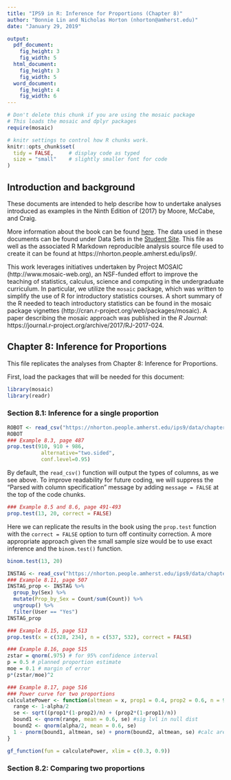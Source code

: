 ```yaml
---
title: "IPS9 in R: Inference for Proportions (Chapter 8)"
author: "Bonnie Lin and Nicholas Horton (nhorton@amherst.edu)"
date: "January 29, 2019"

output: 
  pdf_document:
    fig_height: 3
    fig_width: 5
  html_document:
    fig_height: 3
    fig_width: 5
  word_document:
    fig_height: 4
    fig_width: 6
---
```



```r
# Don't delete this chunk if you are using the mosaic package
# This loads the mosaic and dplyr packages
require(mosaic)
```

```r
# knitr settings to control how R chunks work.
knitr::opts_chunk$set(
  tidy = FALSE,     # display code as typed
  size = "small"    # slightly smaller font for code
)
```

## Introduction and background 

These documents are intended to help describe how to undertake analyses introduced 
as examples in the Ninth Edition of \emph{Introduction to the Practice of Statistics} (2017) by Moore, McCabe, and Craig.

More information about the book can be found [here](https://macmillanlearning.com/Catalog/product/introductiontothepracticeofstatistics-ninthedition-moore).
The data used in these documents can be found under Data Sets in the [Student Site](https://www.macmillanlearning.com/catalog/studentresources/ips9e?_ga=2.29224888.526668012.1531487989-1209447309.1529940008#). This
file as well as the associated R Markdown reproducible analysis source file used to create it can be found at https://nhorton.people.amherst.edu/ips9/.

This work leverages initiatives undertaken by Project MOSAIC (http://www.mosaic-web.org), an NSF-funded effort to improve the teaching of statistics, calculus, science and computing in the undergraduate curriculum. In particular, we utilize the `mosaic` package, which was written to simplify the use of R for introductory statistics courses. A short summary of the R needed to teach introductory statistics can be found in the mosaic package vignettes (http://cran.r-project.org/web/packages/mosaic).  A paper describing the mosaic approach was published in the *R Journal*: https://journal.r-project.org/archive/2017/RJ-2017-024.
  
## Chapter 8: Inference for Proportions

This file replicates the analyses from Chapter 8: Inference for Proportions.

First, load the packages that will be needed for this document: 

```r
library(mosaic)
library(readr)
```

### Section 8.1: Inference for a single proportion 
```r
ROBOT <- read_csv("https://nhorton.people.amherst.edu/ips9/data/chapter08/EG08-01ROBOT.csv")
ROBOT
### Example 8.3, page 487
prop.test(910, 910 + 986, 
           alternative="two.sided",
           conf.level=0.95)
```

By default, the `read_csv()` function will output the types of columns, as we see above. 
To improve readability for future coding, we will suppress the "Parsed with column 
specification" message by adding `message = FALSE` at the top of the code chunks.

```r
### Example 8.5 and 8.6, page 491-493
prop.test(13, 20, correct = FALSE)
```

Here we can replicate the results in the book using the `prop.test` function with the `correct = FALSE` option to turn off continuity correction.  A more appropriate approach given the small sample size would be to use exact inference and the `binom.test()` function.


```r
binom.test(13, 20)
```

```r
INSTAG <- read_csv("https://nhorton.people.amherst.edu/ips9/data/chapter08/EG08-11INSTAG.csv")
### Example 8.11, page 507
INSTAG_prop <- INSTAG %>%
  group_by(Sex) %>%
  mutate(Prop_by_Sex = Count/sum(Count)) %>%
  ungroup() %>%
  filter(User == "Yes")
INSTAG_prop
```

```r
### Example 8.15, page 513
prop.test(x = c(328, 234), n = c(537, 532), correct = FALSE)
```

```r
### Example 8.16, page 515
zstar = qnorm(.975) # for 95% confidence interval
p = 0.5 # planned proportion estimate
moe = 0.1 # margin of error
p*(zstar/moe)^2 

### Example 8.17, page 516
### Power curve for two proportions
calculatePower <- function(altmean = x, prop1 = 0.4, prop2 = 0.6, n = 97, alpha = 0.05){
  range <- 1-alpha/2
  se <- sqrt((prop1*(1-prop2)/n) + (prop2*(1-prop1)/n))
  bound1 <- qnorm(range, mean = 0.6, se) #sig lvl in null dist
  bound2 <- qnorm(alpha/2, mean = 0.6, se)
  1 - pnorm(bound1, altmean, se) + pnorm(bound2, altmean, se) #calc area past sig lvl
} 

gf_function(fun = calculatePower, xlim = c(0.3, 0.9))
```

### Section 8.2: Comparing two proportions
